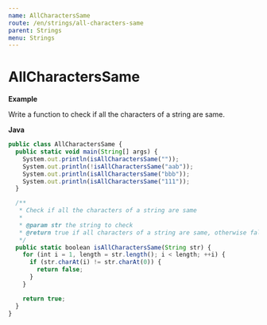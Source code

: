 ```yaml
---
name: AllCharactersSame
route: /en/strings/all-characters-same
parent: Strings
menu: Strings
---
```


# AllCharactersSame

**Example**

Write a function to check if all the characters of a string are same.

**Java**

```js
public class AllCharactersSame {
  public static void main(String[] args) {
    System.out.println(isAllCharactersSame(""));
    System.out.println(!isAllCharactersSame("aab"));
    System.out.println(isAllCharactersSame("bbb"));
    System.out.println(isAllCharactersSame("111"));
  }

  /**
   * Check if all the characters of a string are same
   *
   * @param str the string to check
   * @return true if all characters of a string are same, otherwise false
   */
  public static boolean isAllCharactersSame(String str) {
    for (int i = 1, length = str.length(); i < length; ++i) {
      if (str.charAt(i) != str.charAt(0)) {
        return false;
      }
    }

    return true;
  }
}
```
